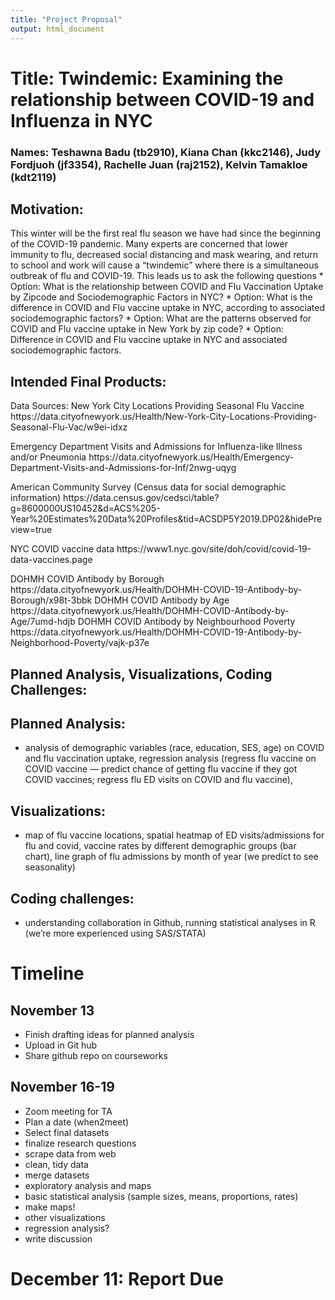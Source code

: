 ```yaml
---
title: "Project Proposal"
output: html_document
---
```


# Title: Twindemic: Examining the relationship between COVID-19 and Influenza in NYC

### Names: Teshawna Badu (tb2910), Kiana Chan (kkc2146), Judy Fordjuoh (jf3354), Rachelle Juan (raj2152), Kelvin Tamakloe (kdt2119)

## Motivation:
This winter will be the first real flu season we have had since the beginning of the COVID-19 pandemic. Many experts are concerned that lower immunity to flu, decreased social distancing and mask wearing, and return to school and work will cause a “twindemic” where there is a simultaneous outbreak of flu and COVID-19. This leads us to ask the following questions
* Option: What is the relationship between COVID and Flu Vaccination Uptake by Zipcode and Sociodemographic Factors in NYC?
* Option:  What is the difference in COVID and Flu vaccine uptake in NYC, according to  associated sociodemographic factors?
* Option: What are the patterns observed for COVID and Flu vaccine uptake in New York by zip code?
* Option: Difference in COVID and Flu vaccine uptake in NYC and associated sociodemographic factors.

## Intended Final Products: 


Data Sources: 
New York City Locations Providing Seasonal Flu Vaccine https://data.cityofnewyork.us/Health/New-York-City-Locations-Providing-Seasonal-Flu-Vac/w9ei-idxz

Emergency Department Visits and Admissions for Influenza-like Illness and/or Pneumonia
https://data.cityofnewyork.us/Health/Emergency-Department-Visits-and-Admissions-for-Inf/2nwg-uqyg

American Community Survey (Census data for social demographic information) 
https://data.census.gov/cedsci/table?g=8600000US10452&d=ACS%205-Year%20Estimates%20Data%20Profiles&tid=ACSDP5Y2019.DP02&hidePreview=true

NYC COVID vaccine data
https://www1.nyc.gov/site/doh/covid/covid-19-data-vaccines.page

DOHMH COVID Antibody by Borough
https://data.cityofnewyork.us/Health/DOHMH-COVID-19-Antibody-by-Borough/x98t-3bbk 
DOHMH COVID Antibody by Age
https://data.cityofnewyork.us/Health/DOHMH-COVID-Antibody-by-Age/7umd-hdjb 
DOHMH COVID Antibody by Neighbourhood Poverty
https://data.cityofnewyork.us/Health/DOHMH-COVID-19-Antibody-by-Neighborhood-Poverty/vajk-p37e 

## Planned Analysis, Visualizations, Coding Challenges: 


## Planned Analysis: 
* analysis of demographic variables (race, education, SES, age) on COVID and flu vaccination uptake, regression analysis (regress flu vaccine on COVID vaccine — predict chance of getting flu vaccine if they got COVID vaccines; regress flu ED visits on COVID and flu vaccine), 

## Visualizations: 
* map of flu vaccine locations, spatial heatmap of ED visits/admissions for flu and covid, vaccine rates by different demographic groups (bar chart), line graph of flu admissions by month of year (we predict to see seasonality)

## Coding challenges: 
* understanding collaboration in Github, running statistical analyses in R (we’re more experienced using SAS/STATA)


# Timeline

## November 13
* Finish drafting ideas for planned analysis 
* Upload in Git hub 
* Share github repo on courseworks 

## November 16-19 
* Zoom meeting for TA 
* Plan a date (when2meet) 
* Select final datasets
* finalize research questions
* scrape data from web
* clean, tidy data
* merge datasets
* exploratory analysis and maps
* basic statistical analysis (sample sizes, means, proportions, rates)
* make maps!
* other visualizations
* regression analysis?
* write discussion 


# December 11: Report Due
